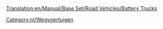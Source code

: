 [[Translation:en/Manual/Base Set/Road Vehicles/Battery Trucks]]

{{nl/Wegvoertuig|name     = MightyMover Batterijtruck
  |img      =en/MightyMover Battery.gif|price    = £4.797 (€ 9.594)
  |speed    = 30 mph (48 km/h)
  |annual   = £421 (€ 842)
  |designed = 1936
  |life     = 15
  |capacity = 17 [[nl/Manual/Base Set/Cargos/Batterijen|batterijen]]
}}

{{nl/Wegvoertuig|name     = Powernaught Batterijtruck
  |img      =en/Powernaught Battery.gif|price    = £6.027 ( €12.054)
  |speed    = 55 mph (88 km/h)
  |annual   = £787 (€1.574)
  |designed = 1975
  |life     = 15
  |capacity = 19 [[nl/Manual/Base Set/Cargos/Batterijen|batterijen]]
}}

{{nl/Wegvoertuig|name     = Wizzowow Batterijtruck
  |img      =en/Wizzow Battery.gif|price    = £6.437 (€12.874)
  |speed    = 70 mph (112 km/h)
  |annual   = £1.125 (€2.640)
  |designed = 2018
  |life     = 15
  |capacity = 22 [[nl/Manual/Base Set/Cargos/Batterijen|batterijen]]
}}
[[Category:nl/Wegvoertuigen]]